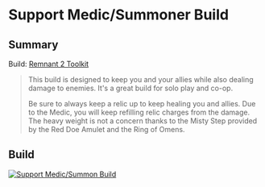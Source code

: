 
# Support Medic/Summoner Build

## Summary

Build: [Remnant 2 Toolkit](https://www.remnant2toolkit.com/builder?name=Support+Medic%2FSummoner+Build&archtype=d6fvmc%2Cog0bwx&skill=8pu6y2%2Co7pvqx&helm=kc4dc0&torso=y1xt79&legs=59uhgg&gloves=ms9geh&relic=6ruk95&relicfragment=1pddio%2Cy52c32%2Cj87rzn&weapon=g3esv1%2C5gl3la%2Cp7tsxr&mutator=7eodps%2Cf32skd%2Cmkbquc&concoction=p0ru94&amulet=xxp0ri&ring=qdxm42%2Ctvfpo7%2Cpqd4vp%2C1gnt2c&trait=pbak5a%3B10%2Cysp1wu%3B10%2Cosj7se%3B10%2C3ochlm%3B10%2Co6mx2t%3B10%2Cp4b2v6%3B10%2C6kxk5x%3B10%2Cykxzf1%3B10%2C1ke6u2%3B10%2Ca4idgl%3B10%2C2vgobq%3B10)

> This build is designed to keep you and your allies while also dealing damage to enemies. It's a great build for solo play and co-op.
>
> Be sure to always keep a relic up to keep healing you and allies. Due to the Medic, you will keep refilling relic charges from the damage. The heavy
> weight is not a concern thanks to the Misty Step provided by the Red Doe Amulet and the Ring of Omens.

## Build

[![Support Medic/Summon Build](https://d2sqltdcj8czo5.cloudfront.net/featured-builds/support_medic_summoner.png)](https://www.remnant2toolkit.com/builder?name=Support+Medic%2FSummoner+Build&archtype=d6fvmc%2Cog0bwx&skill=8pu6y2%2Co7pvqx&helm=kc4dc0&torso=y1xt79&legs=59uhgg&gloves=ms9geh&relic=6ruk95&relicfragment=1pddio%2Cy52c32%2Cj87rzn&weapon=g3esv1%2C5gl3la%2Cp7tsxr&mutator=7eodps%2Cf32skd%2Cmkbquc&concoction=p0ru94&amulet=xxp0ri&ring=qdxm42%2Ctvfpo7%2Cpqd4vp%2C1gnt2c&trait=pbak5a%3B10%2Cysp1wu%3B10%2Cosj7se%3B10%2C3ochlm%3B10%2Co6mx2t%3B10%2Cp4b2v6%3B10%2C6kxk5x%3B10%2Cykxzf1%3B10%2C1ke6u2%3B10%2Ca4idgl%3B10%2C2vgobq%3B10)
